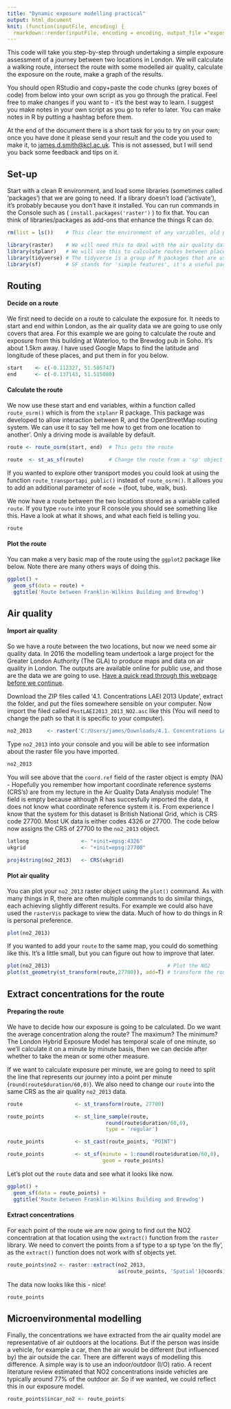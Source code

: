 ```yaml
---
title: "Dynamic exposure modelling practical"
output: html_document
knit: (function(inputFile, encoding) {
  rmarkdown::render(inputFile, encoding = encoding, output_file ="exposure_practical.html") }) 
---
```


This code will take you step-by-step through undertaking a simple exposure assessment of a journey between two locations in London. We will calculate a walking route, intersect the route with some modelled air quality, calculate the exposure on the route, make a graph of the results. 

You should open RStudio and copy+paste the code chunks (grey boxes of code) from below into your own script as you go through the pratical. Feel free to make changes if you want to - it's the best way to learn. I suggest you make notes in your own script as you go to refer to later. You can make notes in R by putting a hashtag before them.

At the end of the document there is a short task for you to try on your own; once you have done it please send your result and the code you used to make it, to [james.d.smith@kcl.ac.uk](mailto:james.d.smith@kcl.ac.uk). This is not assessed, but I will send you back some feedback and tips on it.

## Set-up

Start with a clean R environment, and load some libraries (sometimes called 'packages') that we are going to need. If a library doesn't load ('activate'), it's probably because you don't have it installed. You can run commands in the Console such as ( `install.packages('raster')`  ) to fix that. You can think of libraries/packages as add-ons that enhance the things R can do.

```r

rm(list = ls())    # This clear the environment of any variables, old plots, that kind of thing.

library(raster)    # We will need this to deal with the air quality data
library(stplanr)   # We will use this to calculate routes between places
library(tidyverse) # The tidyverse is a group of R packages that are useful in general data analysis
library(sf)        # SF stands for 'simple features', it's a useful package for working with spatial data

```

## Routing

#### Decide on a route
We first need to decide on a route to calculate the exposure for. It needs to start and end within London, as the air quality data we are going to use only covers that area. For this example we are going to calculate the route and exposure from this building at Waterloo, to the Brewdog pub in Soho. It's about 1.5km away. I have used Google Maps to find the latitude and longitude of these places, and put them in for you below.

```r

start    <- c(-0.112327, 51.505747)
end      <- c(-0.137143, 51.515080)

```


#### Calculate the route
We now use these start and end variables, within a function called `route_osrm()` which is from the `stplanr` R package. This package was developed to allow interaction between R, and the OpenStreetMap routing system. We can use it to say 'tell me how to get from one location to another'. Only a driving mode is available by default.

```r
route <- route_osrm(start, end)  # This gets the route

route  <- st_as_sf(route)        # Change the route from a 'sp' object to 'sf'.
```

If you wanted to explore other transport modes you could look at using the function `route_transportapi_public()` instead of `route_osrm()`. It allows you to add an additional parameter of `mode = ` (foot, tube, walk, bus).

We now have a route between the two locations stored as a variable called `route`. If you type `route` into your R console you should see something like this. Have a look at what it shows, and what each field is telling you.

```r
route
```

#### Plot the route
You can make a very basic map of the route using the `ggplot2` package like below. Note there are many others ways of doing this. 

```r

ggplot() +
  geom_sf(data = route) +
  ggtitle('Route between Franklin-Wilkins Building and Brewdog')

```

## Air quality

#### Import air quality

So we have a route between the two locations, but now we need some air quality data. In 2016 the modelling team undertook a large project for the Greater London Authority (The GLA) to produce maps and data on air quality in London. The outputs are available online for public use, and those are the data we are going to use. [Have a quick read through this webpage before we continue](https://data.london.gov.uk/dataset/london-atmospheric-emissions-inventory-2013).

Download the ZIP files called '4.1. Concentrations LAEI 2013 Update', extract the folder, and put the files somewhere sensible on your computer. Now import the filed called `PostLAEI2013_2013_NO2.asc` like this (You will need to change the path so that it is specific to your computer).

```r
no2_2013     <- raster('C:/Users/james/Downloads/4.1. Concentrations LAEI 2013 Update/4.1. Concentrations LAEI 2013 Update/2013/ASCII/PostLAEI2013_2013_NO2.asc')
```

Type `no2_2013` into your console and you will be able to see information about the raster file you have imported.

```r
no2_2013
```

You will see above that the `coord.ref` field of the raster object is empty (NA) - Hopefully you remember how important coordinate reference systems (CRS's) are from my lecture in the Air Quality Data Analysis module! The field is empty because although R has succesfully imported the data, it does not know what coordinate reference system it is. From experience I know that the system for this dataset is British National Grid, which is CRS code 27700. Most UK data is either codes 4326 or 27700. The code below now assigns the CRS of 27700 to the `no2_2013` object.

```r

latlong                 <- "+init=epsg:4326"
ukgrid                  <- "+init=epsg:27700"

proj4string(no2_2013)   <- CRS(ukgrid)

```

#### Plot air quality

You can plot your `no2_2013` raster object using the `plot()` command. As with many things in R, there are often multiple commands to do similar things, each achieving slightly different results. For example we could also have used the `rasterVis` package to view the data. Much of how to do things in R is personal preference.

```r
plot(no2_2013)
```

If you wanted to add your `route` to the same map, you could do something like this. It's a little small, but you can figure out how to improve that later.

```r

plot(no2_2013)                                      # Plot the NO2
plot(st_geometry(st_transform(route,27700)), add=T) # transform the route to CRS 27700, extract the geometry', and add it to the above plot

```

## Extract concentrations for the route

#### Preparing the route

We have to decide how our exposure is going to be calculated. Do we want the average concentration along the route? The maximum? The minimum? The London Hybrid Exposure Model has temporal scale of one minute, so we'll calculate it on a minute by minute basis, then we can decide after whether to take the mean or some other measure.

If we want to calculate exposure per minute, we are going to need to split the line that represents our journey into a point per minute (`round(route$duration/60,0)`). We also need to change our `route` into the same CRS as the air quality `no2_2013` data.

```r

route                 <- st_transform(route, 27700)                     # Change the route CRS to the same as the raster

route_points          <- st_line_sample(route,
                                round(route$duration/60,0),
                                type = 'regular')                       # sample regular points along the route

route_points          <- st_cast(route_points, "POINT")                 # Turn multipoint object to points

route_points          <- st_sf(minute = 1:round(route$duration/60,0),   # Add the minutes as a field of the object
                               geom = route_points)
```

Let's plot out the `route` data and see what it looks like now.

```r

ggplot() +
  geom_sf(data = route_points) +
  ggtitle('Route between Franklin-Wilkins Building and Brewdog')

```

#### Extract concentrations

For each point of the route we are now going to find out the NO2 concentration at that location using the `extract()` function from the `raster` library. We need to convert the points from a sf type to a sp type 'on the fly', as the `extract()` function does not work with sf objects yet.

```r

route_points$no2 <- raster::extract(no2_2013,
                                    as(route_points, 'Spatial')@coords)

```

The data now looks like this - nice!

```r
route_points
```

## Microenvironmental modelling

Finally, the concentrations we have extracted from the air quality model are representative of air outdoors at the locations. But if the person was inside a vehicle, for example a car, then the air would be different (but influenced by) the air outside the car. There are different ways of modelling this difference. A simple way is to use an indoor/outdoor (I/O) ratio. A recent literature review estimated that NO2 concentrations inside vehicles are typically around 77% of the outdoor air. So if we wanted, we could reflect this in our exposure model.

```r

route_points$incar_no2 <- route_points

```